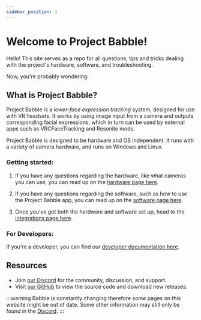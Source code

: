 ```yaml
---
sidebar_position: 1
---
```


# Welcome to Project Babble!

Hello! This site serves as a repo for all questions, tips and tricks dealing with the project's hardware, software, and troubleshooting. 

Now, you're probably wondering:

## What is Project Babble?

Project Babble is a <i>lower-face expression tracking</i> system, designed for use with VR headsets. It works by using image input from a camera and outputs corresponding facial expressions, which in turn can be used by external apps such as VRCFaceTracking and Resonite mods.

Project Babble is designed to be hardware and OS independent. It runs with a variety of camera hardware, and runs on Windows and Linux.

### Getting started:

1. If you have any questions regarding the hardware, like what cameras you can use, you can read up on the [hardware page here](docs\hardware\hardware.mdx).

1. If you have any questions regarding the software, such as how to use the Project Babble app, you can read up on the [software page here](docs\software\software.mdx).

1. Once you've got both the hardware and software set up, head to the [integrations page here](\docs\software\integrations\integrations.mdx).

### For Developers:

If you're a developer, you can find our [developer documentation here](docs\developers\developers.mdx).

## Resources
- Join [our Discord](https://discord.com/invite/XAMZmjBktk) for the community, discussion, and support. 
- Visit [our GitHub](https://github.com/SummerSigh/ProjectBabble) to view the source code and download new releases.

:::warning
Babble is constantly changing therefore some pages on this website might be out of date. 
Some other information may still only be found in the [Discord](https://discord.com/invite/XAMZmjBktk). 
:::

